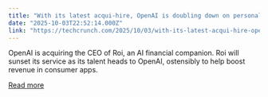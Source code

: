 ```yaml
---
title: "With its latest acqui-hire, OpenAI is doubling down on personalized consumer AI "
date: "2025-10-03T22:52:14.000Z"
link: "https://techcrunch.com/2025/10/03/with-its-latest-acqui-hire-openai-is-doubling-down-on-personalized-consumer-ai/"
---
```


OpenAI is acquiring the CEO of Roi, an AI financial companion. Roi will sunset its service as its talent heads to OpenAI, ostensibly to help boost revenue in consumer apps. 

[Read more](https://techcrunch.com/2025/10/03/with-its-latest-acqui-hire-openai-is-doubling-down-on-personalized-consumer-ai/)
